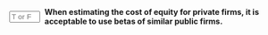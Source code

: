 ::: {.question-block}

<form onsubmit="event.preventDefault(); checkAnswerBox('module4_tf_q74','T')" style="display: flex; align-items: center; gap: 8px;">
<input type="text" id="module4_tf_q74" name="module4_tf_q74" maxlength="1" placeholder="T or F" style="width: 55px;" data-correct-answer="T" /> 
<label for="module4_tf_q74"><strong>When estimating the cost of equity for private firms, it is acceptable to use betas of similar public firms.</strong></label>
</form>

<div id="feedback-module4_tf_q74" class="feedback" data-status="" style="display:none;">
The sentence is TRUE. Industry comparables provide a basis for estimating private firm betas.
</div>

:::